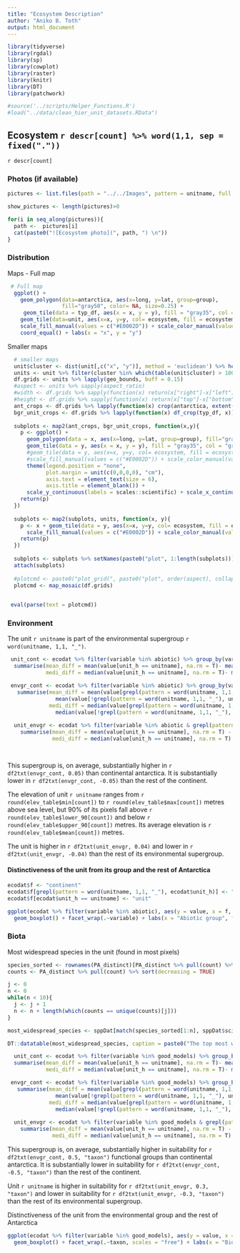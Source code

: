 ```yaml
---
title: "Ecosystem Description"
author: "Aniko B. Toth"
output: html_document
---
```



```r
library(tidyverse)
library(rgdal)
library(sp)
library(cowplot)
library(raster)
library(knitr)
library(DT)
library(patchwork)

#source('../scripts/Helper_Functions.R')
#load("../data/clean_hier_unit_datasets.RData")

```

## Ecosystem `r descr[count] %>% word(1,1, sep = fixed("."))`

`r descr[count]`

### Photos (if available)

```r
pictures <- list.files(path = "../../Images", pattern = unitname, full.names = TRUE) %>% grep(pattern = "XX", value = TRUE)

show_pictures <- length(pictures)>0
```

```r
for(i in seq_along(pictures)){
  path <-  pictures[i]
  cat(paste0("![Ecosystem photo](", path, ") \n"))
}

```


### Distribution

Maps - Full map

```r
 # Full map
  ggplot() +  
    geom_polygon(data=antarctica, aes(x=long, y=lat, group=group), 
                 fill="gray50", color= NA, size=0.25) +
     geom_tile(data = typ_df, aes(x = x, y = y), fill = "gray35", col = "gray35", lwd = 0.8) +
    geom_tile(data=unit, aes(x=x, y=y, col= ecosystem, fill = ecosystem), lwd = 1.5) +
    scale_fill_manual(values = c("#E0002D")) + scale_color_manual(values = c("#E0002D")) +
    coord_equal() + labs(x = "x", y = "y")
```

Smaller maps

```r
  # smaller maps
  unit$cluster <- dist(unit[,c("x", "y")], method = 'euclidean') %>% hclust(method = 'average') %>% cutree(k = 6)
  units <- unit %>% filter(cluster %in% which(table(unit$cluster) > 100)) %>% split(.$cluster)
  df.grids <- units %>% lapply(geo_bounds, buff = 0.15)
  #aspect <- units %>% sapply(aspect_ratio)
  #width <- df.grids %>% sapply(function(x) return(x["right"]-x["left"]))
  #height <- df.grids %>% sapply(function(x) return(x["top"]-x["bottom"]))
  ant_crops <- df.grids %>% lapply(function(x) crop(antarctica, extent(x)))
  bgr_unit_crops <- df.grids %>% lapply(function(x) df_crop(typ_df, x))
  
  subplots <- map2(ant_crops, bgr_unit_crops, function(x,y){
    p <- ggplot() +  
      geom_polygon(data = x, aes(x=long, y=lat, group=group), fill="gray50", color= NA, size=0.25) +
      geom_tile(data = y, aes(x = x, y = y), fill = "gray35", col = "gray35", lwd = 0.8) +
      #geom_tile(data = y, aes(x=x, y=y, col= ecosystem, fill = ecosystem), lwd = .8) +
      #scale_fill_manual(values = c("#E0002D")) + scale_color_manual(values = c("#E0002D")) + coord_equal() +
      theme(legend.position = "none", 
            plot.margin = unit(c(0,0,0,0), "cm"), 
            axis.text = element_text(size = 6), 
            axis.title = element_blank()) +
      scale_y_continuous(labels = scales::scientific) + scale_x_continuous(labels = scales::scientific) 
    return(p)
  })
  
  subplots <- map2(subplots, units, function(x, y){
    p <- x + geom_tile(data = y, aes(x=x, y=y, col= ecosystem, fill = ecosystem), lwd = .8) +
      scale_fill_manual(values = c("#E0002D")) + scale_color_manual(values = c("#E0002D")) + coord_equal() 
    return(p)
  })
  
  subplots <- subplots %>% setNames(paste0("plot", 1:length(subplots)))
  attach(subplots)
  
  #plotcmd <- paste0("plot_grid(", paste0("plot", order(aspect), collapse = ","),", rel_widths = width)")
  plotcmd <- map_mosaic(df.grids)
 

```


```r
 eval(parse(text = plotcmd))
```


### Environment

The unit `r unitname` is part of the environmental supergroup `r word(unitname, 1,1, "_")`.

```r
 unit_cont <- ecodat %>% filter(variable %in% abiotic) %>% group_by(variable) %>% 
  summarise(mean_diff = mean(value[unit_h == unitname], na.rm = T)- mean(value[unit_h != unitname], na.rm = T), 
            medi_diff = median(value[unit_h == unitname], na.rm = T)- median(value[unit_h != unitname], na.rm = T)) %>% arrange(desc(mean_diff)) 

 envgr_cont <- ecodat %>% filter(variable %in% abiotic) %>% group_by(variable) %>% 
   summarise(mean_diff = mean(value[grepl(pattern = word(unitname, 1,1, "_"), unit_h)], na.rm = T) - 
               mean(value[!grepl(pattern = word(unitname, 1,1, "_"), unit_h)], na.rm = T), 
             medi_diff = median(value[grepl(pattern = word(unitname, 1,1, "_"), unit_h)], na.rm = T) - 
               median(value[!grepl(pattern = word(unitname, 1,1, "_"), unit_h)], na.rm = T)) %>% arrange(desc(mean_diff))
 
  unit_envgr <- ecodat %>% filter(variable %in% abiotic & grepl(pattern = word(unitname, 1,1, "_"), unit_h)) %>% group_by(variable) %>% 
    summarise(mean_diff = mean(value[unit_h == unitname], na.rm = T) - mean(value[unit_h != unitname], na.rm = T),
              medi_diff = median(value[unit_h == unitname], na.rm = T) - median(value[unit_h != unitname], na.rm = T)) %>% arrange(desc(mean_diff))

  
```

This supergroup is, on average, substantially higher in `r df2txt(envgr_cont, 0.05)` than continental antarctica. It is substantially lower in `r df2txt(envgr_cont, -0.05)` than the rest of the continent.

The elevation of unit `r unitname` ranges from `r round(elev_table$min[count])` to `r round(elev_table$max[count])` metres above sea level, but 90% of its pixels fall above `r round(elev_table$lower_90[count])` and below `r round(elev_table$upper_90[count])` metres. Its average elevation is `r round(elev_table$mean[count])` metres.

The unit is higher in `r df2txt(unit_envgr, 0.04)` and lower in `r df2txt(unit_envgr, -0.04)` than the rest of its environmental supergroup.

<!--
Range of environmental variables present in the unit:

```r
ggplot(ecodat %>% filter(variable %in% abiotic & unit_h == unitname), aes(x = variable, fill = variable, y = value)) + geom_boxplot()

```

The table below shows the difference in the mean values of all environmental variables in the environmental group compared to the continent, the unit compared to the environmental group, and finally the unit compared to the rest of the continent. 

```r
DT::datatable(merge(envgr_cont, unit_envgr, by = "variable") %>% merge(unit_cont, by = "variable") %>% dplyr::select(variable, grep("mean", names(.))) %>% setNames(c("variable", "group_continent", "unit_group", "unit_continent")) %>% arrange(desc(unit_continent)))

```

-->

#### Distinctiveness of the unit from its group and the rest of Antarctica

```r
ecodat$f <- "continent"
ecodat$f[grepl(pattern = word(unitname, 1,1, "_"), ecodat$unit_h)] <- "group"
ecodat$f[ecodat$unit_h == unitname] <- "unit"

ggplot(ecodat %>% filter(variable %in% abiotic), aes(y = value, x = f, fill = f)) + 
  geom_boxplot() + facet_wrap(.~variable) + labs(x = "Abiotic group", fill = "Abiotic group")

```

<!-- Distinctiveness of environmental group from rest of Antarctica.

```r
ggplot(ecodat %>% filter(variable %in% abiotic), aes(y = value, x = grepl(pattern = word(unitname, 1,1, "_"), unit_h), fill = grepl(pattern = word(unitname, 1,1, "_"), unit_h))) + 
  geom_boxplot() + facet_wrap(.~variable) + labs(x = "Abiotic group", fill = "Abiotic group")


```

Distinctiveness of unit `r unitname` from rest of environmental group

```r
ggplot(ecodat %>% filter(variable %in% abiotic & grepl(pattern = word(unitname, 1,1, "_"), unit_h)), aes(y = value, x = unit_h == unitname, fill = unit_h == unitname)) + 
  geom_boxplot() + facet_wrap(.~variable) 


```


Distinctiveness of unit `r unitname` from rest of antarctica.
```r
ggplot(ecodat %>% filter(variable %in% abiotic), aes(y = value, x = unit_h == unitname, fill =  unit_h == unitname)) + 
  geom_boxplot() + facet_wrap(.~variable)

```

-->

### Biota
<!--
Top 10 most abundant species in the unit
```r
species_sorted <- rownames(PA)[PA %>% pull(count) %>% order(decreasing = TRUE)]
counts <- PA %>% pull(count) %>% sort(decreasing = TRUE)

j <- 0
n <- 0
while(n < 10){
  j <- j + 1
  n <- n + length(which(counts == unique(counts)[j]))
}

most_sampled_species <- sppDat[match(species_sorted[1:n], sppDat$scientific),] %>% dplyr::select(scientific, Functional_group, phylum) %>% data.frame(restricted = species_sorted[1:n] %in% restricted_spp, count = counts[1:n], relative_pct = round(100*counts[1:n]/sum(counts), 4)) %>% filter(relative_pct > 0)

DT::datatable(most_sampled_species, caption = paste0("The top most abundant species in ecosystem ", unitname))
```

Locations of the top 3 most abundant species in the unit.

```r
  
mas <- occ %>% data.frame() %>% dplyr::filter(fah == i & scientific %in% most_sampled_species$scientific[1:3])

ggplot() +  
    geom_polygon(data=antarctica, aes(x=long, y=lat, group=group), 
                 fill="gray50", color= NA, size=0.25) +
    geom_tile(data=unit, aes(x=x, y=y, col= ecosystem, fill = ecosystem), lwd = 1) +
    scale_fill_manual(values = c("#E0002D")) + 
    coord_equal() + labs(x = "x", y = "y") + 
  geom_point(data = mas, aes(x = decimalLongitude.1, y = decimalLatitude.1, col = scientific), shape = 3, size = 6, stroke = 1) + scale_color_manual(values = c("#E0002D", "black", "blue", "yellow")) 
 

```

-->

Most widespread species in the unit (found in most pixels)
```r
species_sorted <- rownames(PA_distinct)[PA_distinct %>% pull(count) %>% order(decreasing = TRUE)]
counts <- PA_distinct %>% pull(count) %>% sort(decreasing = TRUE)

j <- 0
n <- 0
while(n < 10){
  j <- j + 1
  n <- n + length(which(counts == unique(counts)[j]))
}

most_widespread_species <- sppDat[match(species_sorted[1:n], sppDat$scientific),] %>% dplyr::select(scientific, Functional_group, phylum) %>% data.frame(restricted = species_sorted[1:n] %in% restricted_spp, count = counts[1:n], relative_pct = round(100*counts[1:n]/sum(counts), 4)) %>% filter(relative_pct > 0)

DT::datatable(most_widespread_species, caption = paste0("The top most widespread species in ecosystem ", unitname))
```

<!--

Locations of the top 3 most widespread species in the unit.

```r
  
mws <- occ %>% data.frame() %>% dplyr::filter(fah == i & scientific %in% most_widespread_species$scientific[1:3])

ggplot() +  
    geom_polygon(data=antarctica, aes(x=long, y=lat, group=group), 
                 fill="gray50", color= NA, size=0.25) +
    geom_tile(data=unit, aes(x=x, y=y, col= ecosystem, fill = ecosystem), lwd = 1) +
    scale_fill_manual(values = c("#E0002D")) + 
    coord_equal() + labs(x = "x", y = "y") + 
  geom_point(data = mws, aes(x = decimalLongitude.1, y = decimalLatitude.1, col = scientific), shape = 3, size = 6, stroke = 1) + scale_color_manual(values = c("#E0002D", "black", "blue", "yellow")) 
 

```


Any well-sampled species that occur MOST commonly in the unit (these may have potential use as diagnostic species).
```r
commons <- commonspp[which(commonspp == count)] %>% names()

common_table <- sppDat[match(commons, sppDat$scientific),] %>% dplyr::select(scientific, Functional_group, phylum) %>% data.frame(restricted = commons %in% restricted_spp, relative_pct = dom_pct[commons]) %>% filter(relative_pct > 0) %>% tibble()
common_table <- common_table %>% arrange(desc(relative_pct))
if(nrow(common_table)>0){DT::datatable(common_table, caption = paste0("A list of common species whose highest incidence of sampling is in ", unitname))
  }else cat("None \n")

```

Sampling locations of the species with the highest relative percent of occurrences found in this unit.

```r
mcs <- occ %>% data.frame() %>% dplyr::filter(fah == i & scientific %in% common_table$scientific[1:3])

if(nrow(mcs) > 0){
  ggplot() +  
    geom_polygon(data=antarctica, aes(x=long, y=lat, group=group), 
                 fill="gray50", color= NA, size=0.25) +
    geom_tile(data=unit, aes(x=x, y=y, col= ecosystem, fill = ecosystem), lwd = 1) +
    scale_fill_manual(values = c("#E0002D")) + 
    coord_equal() + labs(x = "x", y = "y") + 
  geom_point(data = mcs, aes(x = decimalLongitude.1, y = decimalLatitude.1, col = scientific), shape = 3, size = 6, stroke = 1) + scale_color_manual(values = c("#E0002D", "black", "blue", "yellow")) 
}

 

```


```r
sampled_species <- rownames(PA)[PA %>%  pull(count) %>% `>`(0) %>% which()]
singl <- sampled_species[sampled_species %in% singletons]
singl_table <- sppDat[match(singl, sppDat$scientific),] %>% dplyr::select(scientific, Functional_group, phylum) %>% data.frame(restricted = singl %in% restricted_spp) 
if(nrow(singl_table) > 0){
  DT::datatable(singl_table, caption = paste0("A list of singletons (only one sampled individual) that are found in ", unitname))
} else cat("None \n")

```

A list of doubletons (two sampled individuals) found in the unit 

```r

doubl <- sampled_species[sampled_species %in% doubletons]
doubl_table <- sppDat[match(doubl, sppDat$scientific),] %>% dplyr::select(scientific, Functional_group, phylum) %>% data.frame(restricted = doubl %in% restricted_spp) 
if(nrow(doubl_table) > 0){
  DT::datatable(doubl_table, caption = paste0("A list of doubletons (two sampled individuals) that are found in ", unitname))
} else cat("None \n")

```

-->

```r

  unit_cont <- ecodat %>% filter(variable %in% good_models) %>% group_by(taxon) %>% 
  summarise(mean_diff = mean(value[unit_h == unitname], na.rm = T)- mean(value[unit_h != unitname], na.rm = T), 
            medi_diff = median(value[unit_h == unitname], na.rm = T)- median(value[unit_h != unitname], na.rm = T)) %>% arrange(desc(mean_diff)) 

 envgr_cont <- ecodat %>% filter(variable %in% good_models) %>% group_by(taxon) %>% 
   summarise(mean_diff = mean(value[grepl(pattern = word(unitname, 1,1, "_"), unit_h)], na.rm = T) - 
               mean(value[!grepl(pattern = word(unitname, 1,1, "_"), unit_h)], na.rm = T), 
             medi_diff = median(value[grepl(pattern = word(unitname, 1,1, "_"), unit_h)], na.rm = T) - 
               median(value[!grepl(pattern = word(unitname, 1,1, "_"), unit_h)], na.rm = T)) %>% arrange(desc(mean_diff))
 
  unit_envgr <- ecodat %>% filter(variable %in% good_models & grepl(pattern = word(unitname, 1,1, "_"), unit_h)) %>% group_by(taxon) %>% 
    summarise(mean_diff = mean(value[unit_h == unitname], na.rm = T) - mean(value[unit_h != unitname], na.rm = T),
              medi_diff = median(value[unit_h == unitname], na.rm = T) - median(value[unit_h != unitname], na.rm = T)) %>% arrange(desc(mean_diff))


```  

This supergroup is, on average, substantially higher in suitability for 
`r df2txt(envgr_cont, 0.5, "taxon")` 
functional groups than continental antarctica. It is substantially lower in suitability for
`r df2txt(envgr_cont, -0.5, "taxon")` 
than the rest of the continent.

Unit `r unitname` is higher in suitability for `r df2txt(unit_envgr, 0.3, "taxon")` 
and lower in suitability for `r df2txt(unit_envgr, -0.3, "taxon")` than the rest of its environmental supergroup.

<!--

Suitability for functional groups in `r unitname`.

```r

ggplot(ecodat %>% filter(variable %in% good_models & unit_h == unitname), aes(x = taxon, fill = taxon, y = value)) + geom_boxplot() + theme(legend.position = "none") + coord_flip()
```

The table below shows the difference in the mean values of all suitability variables in the environmental group compared to the continent, the unit compared to the environmental group, and finally the unit compared to the rest of the continent. 

```r
DT::datatable(merge(envgr_cont, unit_envgr, by = "taxon") %>% merge(unit_cont, by = "taxon") %>% dplyr::select(taxon, grep("mean", names(.))) %>% setNames(c("taxon", "group_continent", "unit_group", "unit_continent")) %>% arrange(desc(unit_continent)))

```

-->

Distinctiveness of the unit from the environmental group and the rest of Antarctica 
 
```r
ggplot(ecodat %>% filter(variable %in% good_models), aes(y = value, x = f, fill = f)) + 
  geom_boxplot() + facet_wrap(.~taxon, scales = "free") + labs(x = "Biotic group", fill = "Biotic group") + theme(strip.text = element_text(size = 8))

```


<!--
Distinctiveness of environmental group biota from rest of Antarctica.

```r
ggplot(ecodat %>% filter(variable %in% good_models), aes(y = value, x = grepl(pattern = word(unitname, 1,1, "_"), unit_h), fill = grepl(pattern = word(unitname, 1,1, "_"), unit_h))) + 
  geom_boxplot() + facet_wrap(.~variable) + labs(x = "Biotic group", fill = "Biotic group")

```

Distinctiveness of unit `r unitname` from rest of environmental group

```r
ggplot(ecodat %>% filter(variable %in% good_models & grepl(pattern = word(unitname, 1,1, "_"), unit_h)), aes(y = value, x = unit_h == unitname, fill = unit_h == unitname)) + 
  geom_boxplot() + facet_wrap(.~variable) + labs(x = "Biotic group", fill = "Biotic group")

```


Distinctiveness from rest of antarctica.

```r
ggplot(ecodat %>% filter(variable %in% good_models), aes(y = value, x = unit_h == unitname, fill =  unit_h == unitname)) + 
  geom_boxplot() + facet_wrap(.~variable) + labs(x = "Biotic group", fill = "Biotic group")

```

-->

<!--

### Literature 

List of papers potentially relevant to the unit

-->